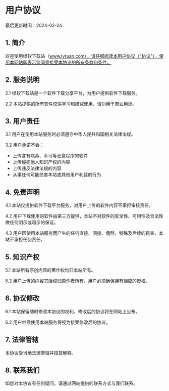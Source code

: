 # 用户协议

最后更新时间：2024-02-24

## 1. 简介

欢迎使用绿软下载站（www.lvruan.com）。请仔细阅读本用户协议（"协议"）。使用本网站即表示您同意接受本协议的所有条款和条件。

## 2. 服务说明

2.1 绿软下载站是一个软件下载分享平台，为用户提供软件下载服务。

2.2 本站提供的所有软件仅供学习和研究使用，请勿用于商业用途。

## 3. 用户责任

3.1 用户在使用本站服务时必须遵守中华人民共和国相关法律法规。

3.2 用户承诺不会：
- 上传含有病毒、木马等恶意程序的软件
- 上传侵犯他人知识产权的内容
- 上传违反法律法规的内容
- 从事任何可能损害本站或其他用户利益的行为

## 4. 免责声明

4.1 本站仅提供软件下载平台服务，对用户上传的软件内容不承担审核责任。

4.2 用户下载使用的软件由第三方提供，本站不对软件的安全性、可用性及合法性做任何明示或暗示的保证。

4.3 用户因使用本站服务而产生的任何直接、间接、偶然、特殊及后续的损害，本站不承担任何责任。

## 5. 知识产权

5.1 本站所有原创内容的著作权均归本站所有。

5.2 用户上传的内容其版权归原作者所有，用户必须确保拥有相应的授权。

## 6. 协议修改

6.1 本站保留随时修改本协议的权利，修改后的协议将在网站上公布。

6.2 用户继续使用本站服务将视为接受修改后的协议。

## 7. 法律管辖

本协议受当地法律管辖并按其解释。

## 8. 联系我们

如您对本协议有任何疑问，请通过网站提供的联系方式与我们联系。


